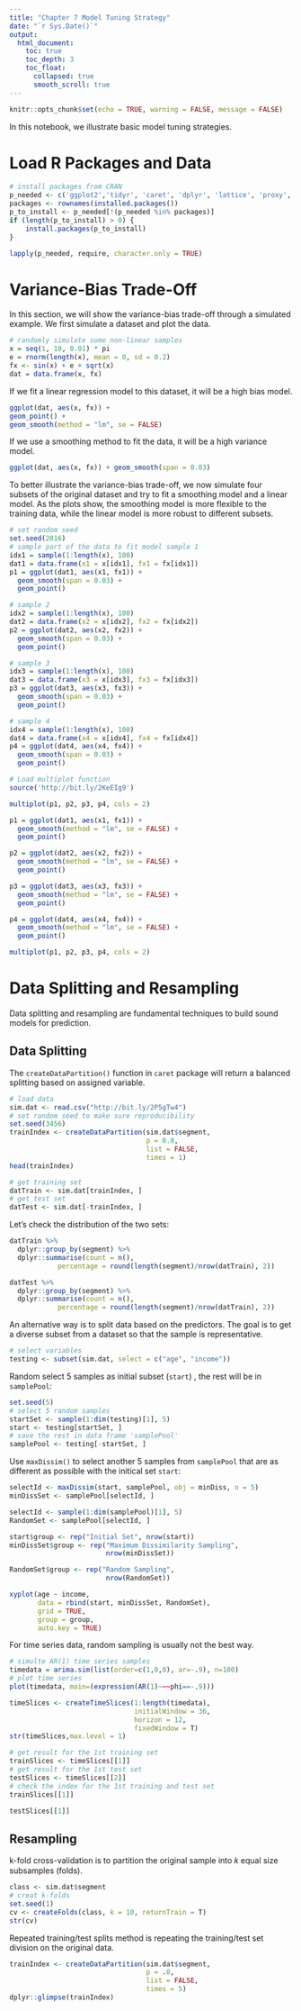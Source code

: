```yaml
---
title: "Chapter 7 Model Tuning Strategy"
date: "`r Sys.Date()`"
output:
  html_document:
    toc: true
    toc_depth: 3
    toc_float:
      collapsed: true
      smooth_scroll: true
---
```



```r
knitr::opts_chunk$set(echo = TRUE, warning = FALSE, message = FALSE)
```

In this notebook, we illustrate basic model tuning strategies.

# Load R Packages and Data

```r
# install packages from CRAN
p_needed <- c('ggplot2','tidyr', 'caret', 'dplyr', 'lattice', 'proxy', 'caret')
packages <- rownames(installed.packages())
p_to_install <- p_needed[!(p_needed %in% packages)]
if (length(p_to_install) > 0) {
    install.packages(p_to_install)
}

lapply(p_needed, require, character.only = TRUE)
```

# Variance-Bias Trade-Off

In this section, we will show the variance-bias trade-off through a simulated example. We first simulate a dataset and plot the data.

```r
# randomly simulate some non-linear samples
x = seq(1, 10, 0.01) * pi
e = rnorm(length(x), mean = 0, sd = 0.2)
fx <- sin(x) + e + sqrt(x)
dat = data.frame(x, fx)
```

If we fit a linear regression model to this dataset, it will be a high bias model.

```r
ggplot(dat, aes(x, fx)) +
geom_point() +
geom_smooth(method = "lm", se = FALSE)
```

If we use a smoothing method to fit the data, it will be a high variance model.

```r
ggplot(dat, aes(x, fx)) + geom_smooth(span = 0.03)
```

To better illustrate the variance-bias trade-off, we now simulate four subsets of the original dataset and try to fit a smoothing model and a linear model. As the plots show, the smoothing model is more flexible to the training data, while the linear model is more robust to different subsets.

```r
# set random seed
set.seed(2016)
# sample part of the data to fit model sample 1
idx1 = sample(1:length(x), 100)
dat1 = data.frame(x1 = x[idx1], fx1 = fx[idx1])
p1 = ggplot(dat1, aes(x1, fx1)) + 
  geom_smooth(span = 0.03) + 
  geom_point()

# sample 2
idx2 = sample(1:length(x), 100)
dat2 = data.frame(x2 = x[idx2], fx2 = fx[idx2])
p2 = ggplot(dat2, aes(x2, fx2)) + 
  geom_smooth(span = 0.03) + 
  geom_point()

# sample 3
idx3 = sample(1:length(x), 100)
dat3 = data.frame(x3 = x[idx3], fx3 = fx[idx3])
p3 = ggplot(dat3, aes(x3, fx3)) + 
  geom_smooth(span = 0.03) + 
  geom_point()

# sample 4
idx4 = sample(1:length(x), 100)
dat4 = data.frame(x4 = x[idx4], fx4 = fx[idx4])
p4 = ggplot(dat4, aes(x4, fx4)) + 
  geom_smooth(span = 0.03) + 
  geom_point()

# Load multiplot function
source('http://bit.ly/2KeEIg9')

multiplot(p1, p2, p3, p4, cols = 2)
```


```r
p1 = ggplot(dat1, aes(x1, fx1)) + 
  geom_smooth(method = "lm", se = FALSE) + 
  geom_point()

p2 = ggplot(dat2, aes(x2, fx2)) + 
  geom_smooth(method = "lm", se = FALSE) + 
  geom_point()

p3 = ggplot(dat3, aes(x3, fx3)) + 
  geom_smooth(method = "lm", se = FALSE) + 
  geom_point()

p4 = ggplot(dat4, aes(x4, fx4)) + 
  geom_smooth(method = "lm", se = FALSE) + 
  geom_point()

multiplot(p1, p2, p3, p4, cols = 2)
```

# Data Splitting and Resampling

Data splitting and resampling are fundamental techniques to build sound models for prediction.

## Data Splitting

The `createDataPartition()` function in `caret` package will return a balanced splitting based on assigned variable.


```r
# load data
sim.dat <- read.csv("http://bit.ly/2P5gTw4")
# set random seed to make sure reproducibility
set.seed(3456)
trainIndex <- createDataPartition(sim.dat$segment,
                                  p = 0.8,
                                  list = FALSE,
                                  times = 1)
head(trainIndex)
```


```r
# get training set
datTrain <- sim.dat[trainIndex, ]
# get test set
datTest <- sim.dat[-trainIndex, ]
```

Let's check the distribution of the two sets:

```r
datTrain %>%
  dplyr::group_by(segment) %>%
  dplyr::summarise(count = n(),
            percentage = round(length(segment)/nrow(datTrain), 2))
```

```r
datTest %>%
  dplyr::group_by(segment) %>%
  dplyr::summarise(count = n(),
            percentage = round(length(segment)/nrow(datTrain), 2))
```

An alternative way is to split data based on the predictors. The goal is to get a diverse subset from a dataset so that the sample is representative.

```r
# select variables
testing <- subset(sim.dat, select = c("age", "income"))
```

Random select 5 samples as initial subset (`start`) , the rest will be in `samplePool`: 

```r
set.seed(5)
# select 5 random samples
startSet <- sample(1:dim(testing)[1], 5)
start <- testing[startSet, ]
# save the rest in data frame 'samplePool'
samplePool <- testing[-startSet, ]
```

Use `maxDissim()` to select another 5 samples from `samplePool` that are as different as possible with the initical set `start`:

```r
selectId <- maxDissim(start, samplePool, obj = minDiss, n = 5)
minDissSet <- samplePool[selectId, ]
```

```r
selectId <- sample(1:dim(samplePool)[1], 5)
RandomSet <- samplePool[selectId, ]
```


```r
start$group <- rep("Initial Set", nrow(start))
minDissSet$group <- rep("Maximum Dissimilarity Sampling",
                        nrow(minDissSet))

RandomSet$group <- rep("Random Sampling",
                        nrow(RandomSet))

xyplot(age ~ income,
       data = rbind(start, minDissSet, RandomSet),
       grid = TRUE,
       group = group,
       auto.key = TRUE)
```

For time series data, random sampling is usually not the best way.

```r
# simulte AR(1) time series samples
timedata = arima.sim(list(order=c(1,0,0), ar=-.9), n=100)
# plot time series
plot(timedata, main=(expression(AR(1)~~~phi==-.9)))
```

```r
timeSlices <- createTimeSlices(1:length(timedata),
                               initialWindow = 36,
                               horizon = 12,
                               fixedWindow = T)
str(timeSlices,max.level = 1)
```

```r
# get result for the 1st training set
trainSlices <- timeSlices[[1]]
# get result for the 1st test set
testSlices <- timeSlices[[2]]
# check the index for the 1st training and test set
trainSlices[[1]]
```


```r
testSlices[[1]]
```

## Resampling

k-fold cross-validation is to partition the original sample into 𝑘 equal size subsamples (folds).

```r
class <- sim.dat$segment
# creat k-folds
set.seed(1)
cv <- createFolds(class, k = 10, returnTrain = T)
str(cv)
```

Repeated training/test splits method is repeating the training/test set division on the original data.


```r
trainIndex <- createDataPartition(sim.dat$segment,
                                  p = .8,
                                  list = FALSE,
                                  times = 5)
dplyr::glimpse(trainIndex)
```
